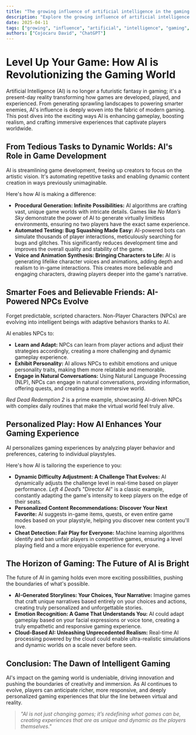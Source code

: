 ```yaml
---
title: "The growing influence of artificial intelligence in the gaming world"
description: "Explore the growing influence of artificial intelligence in the gaming world in this detailed guide, offering insights, strategies, and practical tips to enhance your understanding and application of the topic."
date: 2025-04-11
tags: ["growing", "influence", "artificial", "intelligence", "gaming", "world"]
authors: ["Cojocaru David", "ChatGPT"]
---
```


# Level Up Your Game: How AI is Revolutionizing the Gaming World

Artificial Intelligence (AI) is no longer a futuristic fantasy in gaming; it's a present-day reality transforming how games are developed, played, and experienced. From generating sprawling landscapes to powering smarter enemies, AI's influence is deeply woven into the fabric of modern gaming. This post dives into the exciting ways AI is enhancing gameplay, boosting realism, and crafting immersive experiences that captivate players worldwide.

## From Tedious Tasks to Dynamic Worlds: AI's Role in Game Development

AI is streamlining game development, freeing up creators to focus on the artistic vision. It's automating repetitive tasks and enabling dynamic content creation in ways previously unimaginable.

Here's how AI is making a difference:

- **Procedural Generation: Infinite Possibilities:** AI algorithms are crafting vast, unique game worlds with intricate details. Games like _No Man’s Sky_ demonstrate the power of AI to generate virtually limitless environments, ensuring no two players have the exact same experience.
- **Automated Testing: Bug Squashing Made Easy:** AI-powered bots can simulate thousands of player interactions, meticulously searching for bugs and glitches. This significantly reduces development time and improves the overall quality and stability of the game.
- **Voice and Animation Synthesis: Bringing Characters to Life:** AI is generating lifelike character voices and animations, adding depth and realism to in-game interactions. This creates more believable and engaging characters, drawing players deeper into the game's narrative.

## Smarter Foes and Believable Friends: AI-Powered NPCs Evolve

Forget predictable, scripted characters. Non-Player Characters (NPCs) are evolving into intelligent beings with adaptive behaviors thanks to AI.

AI enables NPCs to:

- **Learn and Adapt:** NPCs can learn from player actions and adjust their strategies accordingly, creating a more challenging and dynamic gameplay experience.
- **Exhibit Personality:** AI allows NPCs to exhibit emotions and unique personality traits, making them more relatable and memorable.
- **Engage in Natural Conversations:** Using Natural Language Processing (NLP), NPCs can engage in natural conversations, providing information, offering quests, and creating a more immersive world.

_Red Dead Redemption 2_ is a prime example, showcasing AI-driven NPCs with complex daily routines that make the virtual world feel truly alive.

## Personalized Play: How AI Enhances Your Gaming Experience

AI personalizes gaming experiences by analyzing player behavior and preferences, catering to individual playstyles.

Here's how AI is tailoring the experience to you:

- **Dynamic Difficulty Adjustment: A Challenge That Evolves:** AI dynamically adjusts the challenge level in real-time based on player performance. _Left 4 Dead_’s "Director AI" is a classic example, constantly adapting the game's intensity to keep players on the edge of their seats.
- **Personalized Content Recommendations: Discover Your Next Favorite:** AI suggests in-game items, quests, or even entire game modes based on your playstyle, helping you discover new content you'll love.
- **Cheat Detection: Fair Play for Everyone:** Machine learning algorithms identify and ban unfair players in competitive games, ensuring a level playing field and a more enjoyable experience for everyone.

## The Horizon of Gaming: The Future of AI is Bright

The future of AI in gaming holds even more exciting possibilities, pushing the boundaries of what's possible.

- **AI-Generated Storylines: Your Choices, Your Narrative:** Imagine games that craft unique narratives based entirely on your choices and actions, creating truly personalized and unforgettable stories.
- **Emotion Recognition: A Game That Understands You:** AI could adapt gameplay based on your facial expressions or voice tone, creating a truly empathetic and responsive gaming experience.
- **Cloud-Based AI: Unleashing Unprecedented Realism:** Real-time AI processing powered by the cloud could enable ultra-realistic simulations and dynamic worlds on a scale never before seen.

## Conclusion: The Dawn of Intelligent Gaming

AI's impact on the gaming world is undeniable, driving innovation and pushing the boundaries of creativity and immersion. As AI continues to evolve, players can anticipate richer, more responsive, and deeply personalized gaming experiences that blur the line between virtual and reality.

> _"AI is not just changing games; it’s redefining what games can be, creating experiences that are as unique and dynamic as the players themselves."_
